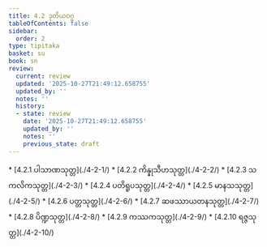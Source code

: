 ```yaml
---
title: 4.2 ဒုတိယဝဂ္ဂ
tableOfContents: false
sidebar:
  order: 2
type: tipitaka
basket: su
book: sn
review:
  current: review
  updated: '2025-10-27T21:49:12.658755'
  updated_by: ''
  notes: ''
  history:
  - state: review
    date: '2025-10-27T21:49:12.658755'
    updated_by: ''
    notes: ''
    previous_state: draft
---
```



<ReviewStatus review={frontmatter.review} showDetails={true} />

<HypothesisAnnotation frontmatter={frontmatter} />

<DynamicBreadcrumb />



<TableOfContents book="sn" section="4.2">
* [4.2.1 ပါသာဏသုတ္တ](./4-2-1/)
* [4.2.2 ကိန္နုသီဟသုတ္တ](./4-2-2/)
* [4.2.3 သကလိကသုတ္တ](./4-2-3/)
* [4.2.4 ပတိရူပသုတ္တ](./4-2-4/)
* [4.2.5 မာနသသုတ္တ](./4-2-5/)
* [4.2.6 ပတ္တသုတ္တ](./4-2-6/)
* [4.2.7 ဆဖဿာယတနသုတ္တ](./4-2-7/)
* [4.2.8 ပိဏ္ဍသုတ္တ](./4-2-8/)
* [4.2.9 ကဿကသုတ္တ](./4-2-9/)
* [4.2.10 ရဇ္ဇသုတ္တ](./4-2-10/)
</TableOfContents>